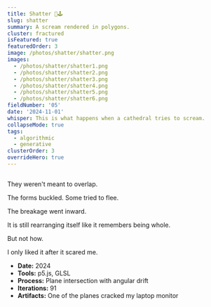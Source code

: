 ```yaml
---
title: Shatter 🎨🕹️
slug: shatter
summary: A scream rendered in polygons.
cluster: fractured
isFeatured: true
featuredOrder: 3
image: /photos/shatter/shatter.png
images:
  - /photos/shatter/shatter1.png
  - /photos/shatter/shatter2.png
  - /photos/shatter/shatter3.png
  - /photos/shatter/shatter4.png
  - /photos/shatter/shatter5.png
  - /photos/shatter/shatter6.png
fieldNumber: '05'
date: '2024-11-01'
whisper: This is what happens when a cathedral tries to scream.
collapseMode: true
tags:
  - algorithmic
  - generative
clusterOrder: 3
overrideHero: true
---
```





<HeroCarouselBlock
/>

<SectionNav />

<h2 id="control-panel"></h2>
<ShatterPlayground />

<h2 id="gallery"></h2>
<MediaSection title="Survivors">
  <div className="flex flex-col items-center px-4 sm:px-0">
    <div className="grid grid-cols-1 sm:grid-cols-2 lg:grid-cols-3 gap-4 sm:gap-6 mb-2 w-full">
      <ZoomImage 
        src="/photos/shatter/shatter1.png" 
        alt="Shatter 1" 
        width={800}
        height={800}
        quality={75}
      />
      <ZoomImage 
        src="/photos/shatter/shatter2.png" 
        alt="Shatter 2"
        width={800}
        height={800}
        quality={75}
      />
      <ZoomImage 
        src="/photos/shatter/shatter3.png" 
        alt="Shatter 3"
        width={800}
        height={800}
        quality={75}
      />
      <ZoomImage 
        src="/photos/shatter/shatter4.png" 
        alt="Shatter 4"
        width={800}
        height={800}
        quality={75}
      />
      <ZoomImage 
        src="/photos/shatter/shatter5.png" 
        alt="Shatter 5"
        width={800}
        height={800}
        quality={75}
      />
      <ZoomImage 
        src="/photos/shatter/shatter6.png" 
        alt="Shatter 6"
        width={800}
        height={800}
        quality={75}
      />
    </div>
  </div>
  <ZoomImage
    src="/photos/shatter/metaplane.png"
    alt="Metaplane sculpture of intersecting planes"
    caption="Intersecting the intersected."
    className="mt-8 sm:mt-6"
    width={1200}
    height={800}
    quality={75}
  />
</MediaSection>

<ProjectOverview header={null}>
They weren't meant to overlap.

The forms buckled. Some tried to flee.

The breakage went inward.

It is still rearranging itself like it remembers being whole.

But not how.

</ProjectOverview>



<FieldNote>
I only liked it after it scared me.
</FieldNote>

<CollapseMetadata>
  <ul>
    <li><strong>Date:</strong> 2024</li>
    <li><strong>Tools:</strong> p5.js, GLSL</li>
    <li><strong>Process:</strong> Plane intersection with angular drift</li>
    <li><strong>Iterations:</strong> 91</li>
    <li><strong>Artifacts:</strong> One of the planes cracked my laptop monitor</li>
  </ul>
</CollapseMetadata>
